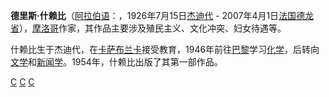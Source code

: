 '''德里斯·什赖比'''（[[阿拉伯语|阿拉伯语]]：'''{{rtl-lang|ar|إدريس الشرايبي}}'''，1926年7月15日[[杰迪代|杰迪代]] - 2007年4月1日[[法国|法国]][[德龙省|德龙省]]），[[摩洛哥|摩洛哥]]作家，其作品主要涉及殖民主义、文化冲突、妇女待遇等。

什赖比生于杰迪代，在[[卡萨布兰卡|卡萨布兰卡]]接受教育，1946年前往[[巴黎|巴黎]]学习[[化学|化学]]，后转向[[文学|文学]]和[[新闻学|新闻学]]。1954年，什赖比出版了其第一部作品。

{{Authority control}}
{{Morocco-stub}}

[[Category:1926年出生|C]]
[[Category:2007年逝世|C]]
[[Category:摩洛哥作家|C]]